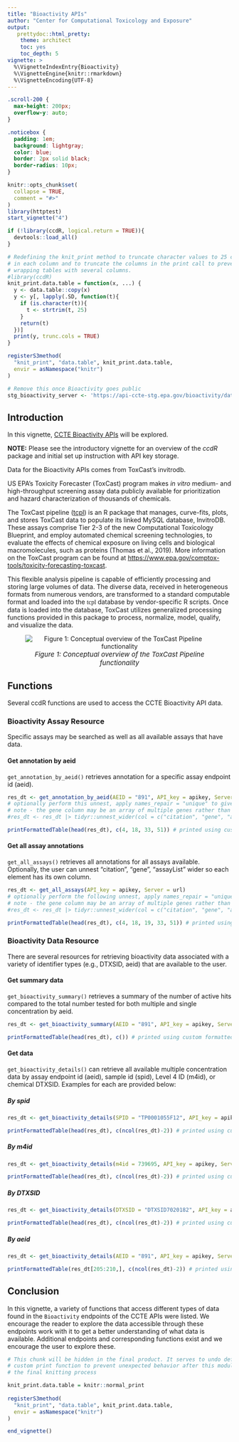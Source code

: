 ---
title: "Bioactivity APIs"
author: "Center for Computational Toxicology and Exposure"
output:
   prettydoc::html_pretty:
    theme: architect
    toc: yes
    toc_depth: 5
vignette: >
  %\VignetteIndexEntry{Bioactivity}
  %\VignetteEngine{knitr::rmarkdown}
  %\VignetteEncoding{UTF-8}
---
```{css, echo=FALSE}
.scroll-200 {
  max-height: 200px;
  overflow-y: auto;
}

.noticebox {
  padding: 1em;
  background: lightgray;
  color: blue;
  border: 2px solid black;
  border-radius: 10px;
}
```

```{r, include = FALSE}
knitr::opts_chunk$set(
  collapse = TRUE,
  comment = "#>"
)
library(httptest)
start_vignette("4")
```

```{r setup, echo=FALSE, message=FALSE, warning=FALSE}
if (!library(ccdR, logical.return = TRUE)){
  devtools::load_all()
}
```

```{r setup-print, echo = FALSE}
# Redefining the knit_print method to truncate character values to 25 characters
# in each column and to truncate the columns in the print call to prevent 
# wrapping tables with several columns.
#library(ccdR)
knit_print.data.table = function(x, ...) {
  y <- data.table::copy(x)
  y <- y[, lapply(.SD, function(t){
    if (is.character(t)){
      t <- strtrim(t, 25)
    }
    return(t)
  })]
  print(y, trunc.cols = TRUE)
}

registerS3method(
  "knit_print", "data.table", knit_print.data.table,
  envir = asNamespace("knitr")
)

# Remove this once Bioactivity goes public
stg_bioactivity_server <- 'https://api-ccte-stg.epa.gov/bioactivity/data'
```

## Introduction

In this vignette, [CCTE Bioactivity APIs](https://api-ccte.epa.gov/docs/bioactivity.html) will be explored. 

::: {.noticebox data-latex=""}

**NOTE:** Please see the introductory vignette for an overview of the *ccdR* package and initial set up instruction with API key storage.

:::

Data for the Bioactivity APIs comes from ToxCast's invitrodb. 

US EPA's Toxicity Forecaster (ToxCast) program makes *in vitro* medium- and high-throughput screening assay data publicly available for prioritization and hazard characterization of thousands of chemicals.

The ToxCast pipeline ([tcpl](https://CRAN.R-project.org/package=tcpl)) is an R package that manages, curve-fits, plots, and stores ToxCast data to populate its linked MySQL database, InvitroDB. These assays comprise Tier 2-3 of the new Computational Toxicology Blueprint, and employ automated chemical screening technologies, to evaluate the effects of chemical exposure on living cells and biological macromolecules, such as proteins (Thomas et al., 2019). More information on the ToxCast program can be found at <https://www.epa.gov/comptox-tools/toxicity-forecasting-toxcast>.

This flexible analysis pipeline is capable of efficiently processing and storing large volumes of data. The diverse data, received in heterogeneous formats from numerous vendors, are transformed to a standard computable format and loaded into the <font face="CMTT10"> tcpl </font> database by vendor-specific R scripts. Once data is loaded into the database, ToxCast utilizes generalized processing functions provided in this package to process, normalize, model, qualify, and visualize the data.

<center>

![<font style="font-size:15px"><i>Figure 1: Conceptual overview of the ToxCast Pipeline functionality</i></font>](Pictures/Fig1_tcpl_overview.png)

</center>

## Functions

Several ccdR functions are used to access the CCTE Bioactivity API data.

### Bioactivity Assay Resource

Specific assays may be searched as well as all available assays that have data.

#### Get annotation by aeid

`get_annotation_by_aeid()` retrieves annotation for a specific assay endpoint id (aeid).

```{r ccdR annotation by aeid, message=FALSE, eval=FALSE}
res_dt <- get_annotation_by_aeid(AEID = "891", API_key = apikey, Server = url)
# optionally perform this unnest, apply names_repair = "unique" to give a unique column name
# note - the gene column may be an array of multiple genes rather than just one, meaning this step may not work
#res_dt <- res_dt |> tidyr::unnest_wider(col = c("citation", "gene", "assayList"), names_repair = "unique")
```

```{r, echo=FALSE, eval=FALSE}
printFormattedTable(head(res_dt), c(4, 18, 33, 51)) # printed using custom formatted table
```

#### Get all assay annotations

`get_all_assays()` retrieves all annotations for all assays available. Optionally, the user can unnest "citation", "gene", "assayList" wider so each element has its own column.

```{r ccdR all assays, message=FALSE, eval=FALSE}
res_dt <- get_all_assays(API_key = apikey, Server = url)
# optionally perform the following unnest, apply names_repair = "unique" to give a unique column name
# note - the gene column may be an array of multiple genes rather than just one, meaning this step may not work
#res_dt <- res_dt |> tidyr::unnest_wider(col = c("citation", "gene", "assayList"), names_repair = "unique")
```

```{r, echo=FALSE, eval=FALSE}
printFormattedTable(head(res_dt), c(4, 18, 19, 33, 51)) # printed using custom formatted table
```

### Bioactivity Data Resource

There are several resources for retrieving bioactivity data associated with a variety of identifier types (e.g., DTXSID, aeid) that are available to the user. 

#### Get summary data

`get_bioactivity_summary()` retrieves a summary of the number of active hits compared to the total number tested for both multiple and single concentration by aeid.

```{r ccdR summary by aeid, message=FALSE, eval=FALSE}
res_dt <- get_bioactivity_summary(AEID = "891", API_key = apikey, Server = url)
```

```{r, echo=FALSE, eval=FALSE}
printFormattedTable(head(res_dt), c()) # printed using custom formatted table
```

#### Get data

`get_bioactivity_details()` can retrieve all available multiple concentration data by assay endpoint id (aeid), sample id (spid), Level 4 ID (m4id), or chemical DTXSID. Examples for each are provided below:

##### By spid

```{r ccdR data by spid, message=FALSE, results = FALSE, eval=FALSE}
res_dt <- get_bioactivity_details(SPID = "TP0001055F12", API_key = apikey, Server = paste0(url, "/data"))
```

```{r, echo=FALSE, eval=FALSE}
printFormattedTable(head(res_dt), c(ncol(res_dt)-2)) # printed using custom formatted table
```

##### By m4id

```{r ccdR data by m4id, message=FALSE, results = FALSE, eval=FALSE}
res_dt <- get_bioactivity_details(m4id = 739695, API_key = apikey, Server = paste0(url, "/data"))
```

```{r, echo=FALSE, eval=FALSE}
printFormattedTable(head(res_dt), c(ncol(res_dt)-2)) # printed using custom formatted table
```

##### By DTXSID

```{r ccdR data by dtxsid, message=FALSE, results = FALSE, eval=FALSE}
res_dt <- get_bioactivity_details(DTXSID = "DTXSID7020182", API_key = apikey, Server = paste0(url, "/data"))
```

```{r, echo=FALSE, eval=FALSE}
printFormattedTable(head(res_dt), c(ncol(res_dt)-2)) # printed using custom formatted table
```

##### By aeid

```{r ccdR data by aeid, message=FALSE, results = FALSE, eval=FALSE}
res_dt <- get_bioactivity_details(AEID = "891", API_key = apikey, Server = paste0(url, "/data"))
```

```{r, echo=FALSE, eval=FALSE}
printFormattedTable(res_dt[205:210,], c(ncol(res_dt)-2)) # printed using custom formatted table
```


## Conclusion

In this vignette, a variety of functions that access different types of data found in the `Bioactivity` endpoints of the CCTE APIs were listed. We encourage the reader to explore the data accessible through these endpoints work with it to get a better understanding of what data is available. Additional endpoints and corresponding functions exist and we encourage the user to explore these.

```{r breakdown, echo = FALSE, results = 'hide'}
# This chunk will be hidden in the final product. It serves to undo defining the
# custom print function to prevent unexpected behavior after this module during
# the final knitting process

knit_print.data.table = knitr::normal_print
  
registerS3method(
  "knit_print", "data.table", knit_print.data.table,
  envir = asNamespace("knitr")
)
```

```{r, include=FALSE}
end_vignette()
```
